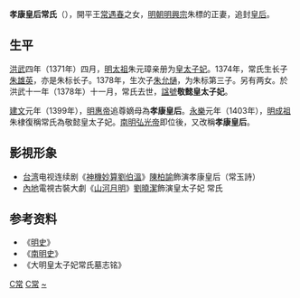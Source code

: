 {{expand|time=2009-07-30T04:12:20+00:00}}
{{otheruses|subject=[[朱标|明興宗]]的孝康皇后|other=其他[[諡號|諡號]]孝康皇后的人|孝康皇后}}

'''孝康皇后常氏'''（{{bd|1355年||1378年|catIdx=Chang,常}}），開平王[[常遇春|常遇春]]之女，[[明朝|明朝]][[朱标|明興宗]]朱標的正妻，追封[[皇后|皇后]]。

== 生平 ==

[[洪武|洪武]]四年（1371年）四月，[[明太祖|明太祖]]朱元璋亲册为[[皇太子妃|皇太子妃]]。1374年，常氏生长子[[朱雄英|朱雄英]]，亦是朱标长子。1378年，生次子[[朱允熥|朱允熥]]，为朱标第三子。另有两女。於洪武十一年（1378年）十一月，常氏去世，[[諡號|諡號]]'''敬懿皇太子妃'''。

[[建文|建文]]元年（1399年），[[明惠帝|明惠帝]]追尊嫡母為'''孝康皇后'''。[[永乐_(明朝)|永樂]]元年（1403年），[[明成祖|明成祖]]朱棣復稱常氏為敬懿皇太子妃。[[南明|南明]][[弘光帝|弘光帝]]即位後，又改稱'''孝康皇后'''。

== 影視形象 ==
*[[台湾|台湾]]电视连续剧《[[神機妙算劉伯溫|神機妙算劉伯溫]]》[[陳柏諭|陳柏諭]]飾演孝康皇后（常玉詩）
*[[內地|內地]]電視古裝大劇《[[山河月明|山河月明]]》[[劉曉潔|劉曉潔]]飾演皇太子妃 常氏

==参考资料==
*《[[明史|明史]]》
*《[[南明史_(錢海岳)|南明史]]》
*《大明皇太子妃常氏墓志铭》

{{明朝皇后}}

[[Category:明朝太子妃|C常]]
[[Category:明朝追封皇后|C常]]
[[Category:常姓|~]]